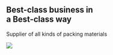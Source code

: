<Section py="2|2">
  <Container>
    <Grid col="1|2" gap="8|12|16" alignItems="center">
      <Flexbox
        flexDirection="column"
        alignItems="center|flex-start"
        textAlign="center|left"
      >
        <H1 m="0" fontWeight="extrabold" lineHeight="tight" color="primary">
          Best-class <Span fontWeight="thin">business in </Span> <Br/> a Best-class <Span fontWeight="thin">way</Span>
        </H1>
        <P fontWeight="thin" fontSize="xl|2xl" mt="2">
          Supplier of all kinds of packing materials
        </P>
      </Flexbox>
      <Image
        src="stack_boxes.svg"
        colStart="null|2"
        w="full"
        h="512"
      />
    </Grid>
  </Container>
</Section>
